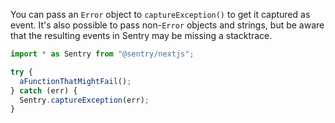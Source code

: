 You can pass an `Error` object to `captureException()` to get it captured as event. It's also possible to pass non-`Error` objects and strings, but be aware that the resulting events in Sentry may be missing a stacktrace.

```javascript
import * as Sentry from "@sentry/nextjs";

try {
  aFunctionThatMightFail();
} catch (err) {
  Sentry.captureException(err);
}
```
